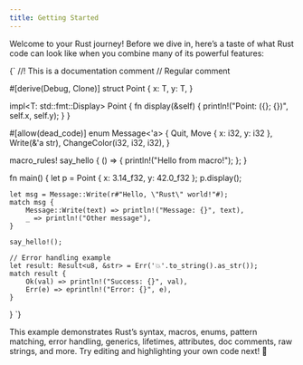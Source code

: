 ```yaml
---
title: Getting Started
---
```


Welcome to your Rust journey! Before we dive in, here’s a taste of what Rust code can look like when you combine many of its powerful features:

<CodeBlock language="rust">{`
//! This is a documentation comment
// Regular comment

#[derive(Debug, Clone)]
struct Point<T> {
    x: T,
    y: T,
}

impl<T: std::fmt::Display> Point<T> {
    fn display(&self) {
        println!("Point: ({}; {})", self.x, self.y);
    }
}

#[allow(dead_code)]
enum Message<'a> {
    Quit,
    Move { x: i32, y: i32 },
    Write(&'a str),
    ChangeColor(i32, i32, i32),
}

macro_rules! say_hello {
    () => {
        println!("Hello from macro!");
    };
}

fn main() {
    let p = Point { x: 3.14_f32, y: 42.0_f32 };
    p.display();
    
    let msg = Message::Write(r#"Hello, \"Rust\" world!"#);
    match msg {
        Message::Write(text) => println!("Message: {}", text),
        _ => println!("Other message"),
    }
    
    say_hello!();
    
    // Error handling example
    let result: Result<u8, &str> = Err('💥'.to_string().as_str());
    match result {
        Ok(val) => println!("Success: {}", val),
        Err(e) => eprintln!("Error: {}", e),
    }
}
`}</CodeBlock>

This example demonstrates Rust’s syntax, macros, enums, pattern matching, error handling, generics, lifetimes, attributes, doc comments, raw strings, and more. Try editing and highlighting your own code next! 🚀